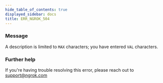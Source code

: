 ```yaml
---
hide_table_of_contents: true
displayed_sidebar: docs
title: ERR_NGROK_504
---
```




### Message

A description is limited to `MAX` characters; you have entered `VAL` characters.

<ErrorDetails error="err_ngrok_504" />

### Further help

If you're having trouble resolving this error, please reach out to [support@ngrok.com](mailto:support@ngrok.com?subject=Help%20with%20ERR_NGROK_504)
